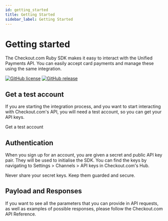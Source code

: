 ```yaml
---
id: getting_started
title: Getting Started
sidebar_label: Getting Started
---
```



# Getting started

The Checkout.com Ruby SDK makes it easy to interact with the Unified Payments API. You can easily accept card payments and manage these using the same integration.

[![GitHub license](https://img.shields.io/github/license/checkout/checkout-sdk-ruby.svg)](https://github.com/checkout/checkout-sdk-ruby/blob/master/LICENSE) [![GitHub release](https://img.shields.io/github/release/checkout/checkout-sdk-ruby.svg)](https://GitHub.com/checkout/checkout-sdk-ruby/releases/)

## Get a test account

If you are starting the integration process, and you want to start interacting with Checkout.com's API, you will need a test account, so you can get your API keys.


<Link to="https://www.checkout.com/get-test-account">Get a test account</Link>


## Authentication


When you sign up for an account, you are given a secret and public API key pair. They will be used to initialise the SDK. You can find the keys by navigating to Settings > Channels > API keys in Checkout.com's Hub.

<Information type="warning">
  Never share your secret keys. Keep them guarded and secure.
</Information>

## Payload and Responses

If you want to see all the parameters that you can provide in API requests, as well as examples of possible responses, please follow the Checkout.com <Link to="https://api-reference.checkout.com/">API Reference</Link>.
